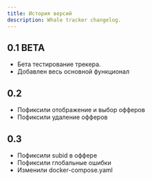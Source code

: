 ```yaml
---
title: История версий
description: Whale tracker changelog.
---
```


## 0.1 BETA

 - Бета тестирование трекера.
 - Добавлен весь основной функционал

 ## 0.2

 - Пофиксили отображение и выбор офферов
 - Пофиксили удаление офферов

  ## 0.3

 - Пофиксили subid в оффере
 - Пофиксили глобальные ошибки
 - Изменили docker-compose.yaml